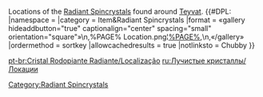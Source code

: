 {{Tabs|tab1=Overview|tab2=Locations}}
Locations of the [[Radiant Spincrystals]] found around [[Teyvat]].
{{#DPL:
|namespace          = 
|category           = Item&Radiant Spincrystals
|format             = «gallery hideaddbutton="true" captionalign="center" spacing="small" orientation="square"»\n,%PAGE% Location.png¦[[%PAGE%]],\n,«/gallery»
|ordermethod        = sortkey
|allowcachedresults = true
|notlinksto         = Chubby
}}

[[Category:Radiant Spincrystals]]

[[pt-br:Cristal Rodopiante Radiante/Localização]]
[[ru:Лучистые кристаллы/Локации]]